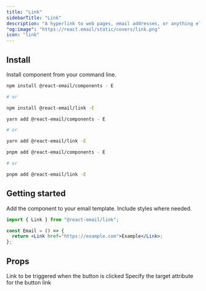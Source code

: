 ```yaml
---
title: "Link"
sidebarTitle: "Link"
description: "A hyperlink to web pages, email addresses, or anything else a URL can address."
"og:image": "https://react.email/static/covers/link.png"
icon: "link"
---
```


## Install

Install component from your command line.

<CodeGroup>

```sh npm
npm install @react-email/components - E

# or

npm install @react-email/link -E
```

```sh yarn
yarn add @react-email/components - E

# or

yarn add @react-email/link -E
```

```sh pnpm
pnpm add @react-email/components - E

# or

pnpm add @react-email/link -E
```

</CodeGroup>

## Getting started

Add the component to your email template. Include styles where needed.

```jsx
import { Link } from "@react-email/link";

const Email = () => {
  return <Link href="https://example.com">Example</Link>;
};
```

## Props

<ResponseField name="href" type="string" required>
  Link to be triggered when the button is clicked
</ResponseField>

<ResponseField name="target" type="string" default="_blank">
  Specify the target attribute for the button link
</ResponseField>

<Snippet file="support.mdx" />
